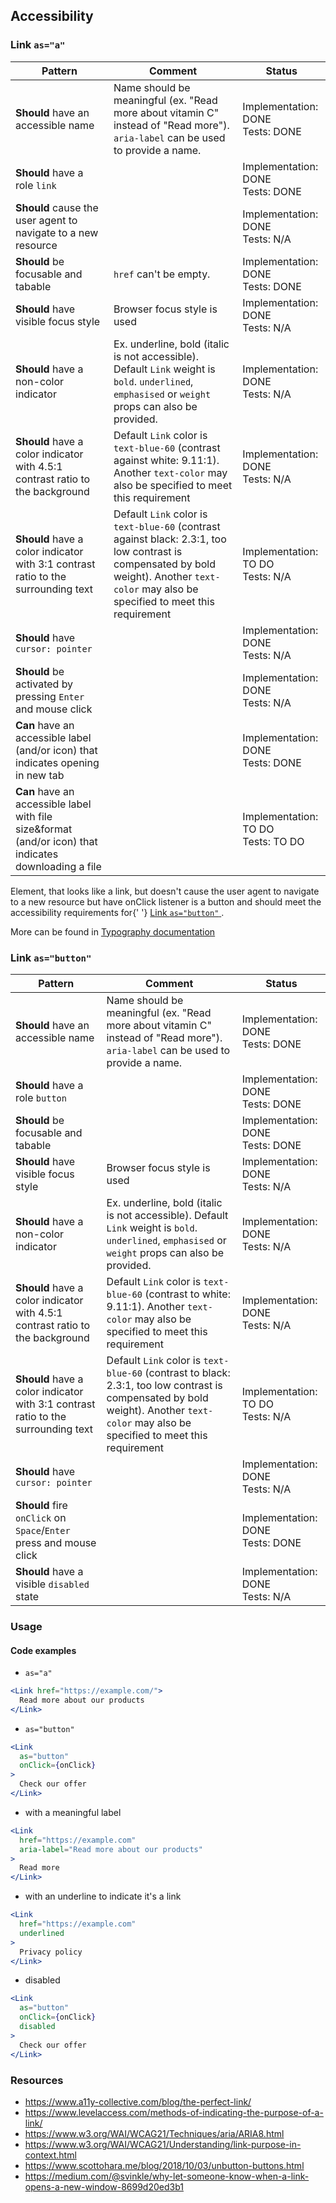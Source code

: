 ## Accessibility

### Link `as="a"`

| Pattern                                                                                                | Comment                                                                                                                                                                                     | Status                                  |
| ------------------------------------------------------------------------------------------------------ | ------------------------------------------------------------------------------------------------------------------------------------------------------------------------------------------- | --------------------------------------- |
| **Should** have an accessible name                                                                     | Name should be meaningful (ex. "Read more about vitamin C" instead of "Read more"). `aria-label` can be used to provide a name.                                                             | Implementation: DONE<br />Tests: DONE   |
| **Should** have a role `link`                                                                          |                                                                                                                                                                                             | Implementation: DONE<br />Tests: DONE   |
| **Should** cause the user agent to navigate to a new resource                                          |                                                                                                                                                                                             | Implementation: DONE<br />Tests: N/A    |
| **Should** be focusable and tabable                                                                    | `href` can't be empty.                                                                                                                                                                      | Implementation: DONE<br />Tests: DONE   |
| **Should** have visible focus style                                                                    | Browser focus style is used                                                                                                                                                                 | Implementation: DONE<br />Tests: N/A    |
| **Should** have a non-color indicator                                                                  | Ex. underline, bold (italic is not accessible). Default `Link` weight is `bold`. `underlined`, `emphasised` or `weight` props can also be provided.                                         | Implementation: DONE<br />Tests: N/A    |
| **Should** have a color indicator with 4.5:1 contrast ratio to the background                          | Default `Link` color is `text-blue-60` (contrast against white: 9.11:1). Another `text-color` may also be specified to meet this requirement                                                | Implementation: DONE<br />Tests: N/A    |
| **Should** have a color indicator with 3:1 contrast ratio to the surrounding text                      | Default `Link` color is `text-blue-60` (contrast against black: 2.3:1, too low contrast is compensated by bold weight). Another `text-color` may also be specified to meet this requirement | Implementation: TO DO<br />Tests: N/A   |
| **Should** have `cursor: pointer`                                                                      |                                                                                                                                                                                             | Implementation: DONE<br />Tests: N/A    |
| **Should** be activated by pressing `Enter` and mouse click                                            |                                                                                                                                                                                             | Implementation: DONE<br />Tests: N/A    |
| **Can** have an accessible label (and/or icon) that indicates opening in new tab                       |                                                                                                                                                                                             | Implementation: DONE<br />Tests: DONE   |
| **Can** have an accessible label with file size&format (and/or icon) that indicates downloading a file |                                                                                                                                                                                             | Implementation: TO DO<br />Tests: TO DO |

<InfoBox>
  Element, that looks like a link, but doesn't cause the user agent to navigate
  to a new resource but have onClick listener is a button and should meet the
  accessibility requirements for{' '}
  <a href="#link-asbutton">
    Link <code>as="button"</code>
  </a>
  .
</InfoBox>

More can be found in [Typography documentation](/docs/foundation-✨-typography--page#accessibility)

### Link `as="button"`

| Pattern                                                                           | Comment                                                                                                                                                                                | Status                                |
| --------------------------------------------------------------------------------- | -------------------------------------------------------------------------------------------------------------------------------------------------------------------------------------- | ------------------------------------- |
| **Should** have an accessible name                                                | Name should be meaningful (ex. "Read more about vitamin C" instead of "Read more"). `aria-label` can be used to provide a name.                                                        | Implementation: DONE<br />Tests: DONE |
| **Should** have a role `button`                                                   |                                                                                                                                                                                        | Implementation: DONE<br />Tests: DONE |
| **Should** be focusable and tabable                                               |                                                                                                                                                                                        | Implementation: DONE<br />Tests: DONE |
| **Should** have visible focus style                                               | Browser focus style is used                                                                                                                                                            | Implementation: DONE<br />Tests: N/A  |
| **Should** have a non-color indicator                                             | Ex. underline, bold (italic is not accessible). Default `Link` weight is `bold`. `underlined`, `emphasised` or `weight` props can also be provided.                                    | Implementation: DONE<br />Tests: N/A  |
| **Should** have a color indicator with 4.5:1 contrast ratio to the background     | Default `Link` color is `text-blue-60` (contrast to white: 9.11:1). Another `text-color` may also be specified to meet this requirement                                                | Implementation: DONE<br />Tests: N/A  |
| **Should** have a color indicator with 3:1 contrast ratio to the surrounding text | Default `Link` color is `text-blue-60` (contrast to black: 2.3:1, too low contrast is compensated by bold weight). Another `text-color` may also be specified to meet this requirement | Implementation: TO DO<br />Tests: N/A |
| **Should** have `cursor: pointer`                                                 |                                                                                                                                                                                        | Implementation: DONE<br />Tests: N/A  |
| **Should** fire `onClick` on `Space`/`Enter` press and mouse click                |                                                                                                                                                                                        | Implementation: DONE<br />Tests: DONE |
| **Should** have a visible `disabled` state                                        |                                                                                                                                                                                        | Implementation: DONE<br />Tests: N/A  |

### Usage

#### Code examples

- `as="a"`

<!-- prettier-ignore -->
```jsx
<Link href="https://example.com/">
  Read more about our products
</Link>
```

- `as="button"`

<!-- prettier-ignore -->
```jsx
<Link
  as="button"
  onClick={onClick}
>
  Check our offer
</Link>
```

- with a meaningful label

<!-- prettier-ignore -->
```jsx
<Link
  href="https://example.com"
  aria-label="Read more about our products"
>
  Read more
</Link>
```

- with an underline to indicate it's a link

<!-- prettier-ignore -->
```jsx
<Link
  href="https://example.com"
  underlined
>
  Privacy policy
</Link>
```

- disabled

<!-- prettier-ignore -->
```jsx
<Link
  as="button"
  onClick={onClick}
  disabled
>
  Check our offer
</Link>
```

### Resources

- <https://www.a11y-collective.com/blog/the-perfect-link/>
- <https://www.levelaccess.com/methods-of-indicating-the-purpose-of-a-link/>
- <https://www.w3.org/WAI/WCAG21/Techniques/aria/ARIA8.html>
- <https://www.w3.org/WAI/WCAG21/Understanding/link-purpose-in-context.html>
- <https://www.scottohara.me/blog/2018/10/03/unbutton-buttons.html>
- <https://medium.com/@svinkle/why-let-someone-know-when-a-link-opens-a-new-window-8699d20ed3b1>
